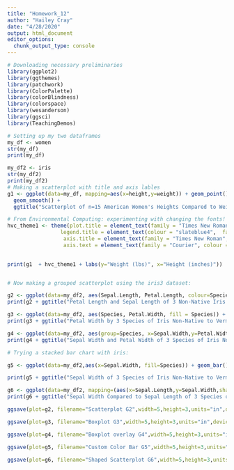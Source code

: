 ```yaml
---
title: "Homework_12"
author: "Hailey Cray"
date: "4/28/2020"
output: html_document
editor_options: 
  chunk_output_type: console
---
```


```r
# Downloading necessary preliminaries
library(ggplot2)
library(ggthemes)
library(patchwork)
library(ColorPalette)
library(colorBlindness)
library(colorspace)
library(wesanderson)
library(ggsci)
library(TeachingDemos)

# Setting up my two dataframes 
my_df <- women
str(my_df)
print(my_df)

my_df2 <- iris
str(my_df2)
print(my_df2)
# Making a scatterplot with title and axis lables
g1 <- ggplot(data=my_df, mapping=aes(x=height,y=weight)) + geom_point() +
  geom_smooth() +
  ggtitle("Scatterplot of n=15 American Women's Heights Compared to Weights") 

# From Environmental Computing: experimenting with changing the fonts!
hvc_theme1 <- theme(plot.title = element_text(family = "Times New Roman", face = "bold", size = (15)), 
                 legend.title = element_text(colour = "slateblue4",  face = "bold.italic", family = "Times New Roman", size=(12)),
                  axis.title = element_text(family = "Times New Roman", size = (10), colour = "violetred4"),
                  axis.text = element_text(family = "Courier", colour = "navy", size = (10)))
 

print(g1  + hvc_theme1 + labs(y="Weight (lbs)", x="Height (inches)"))


# Now making a grouped scatterplot using the iris3 dataset: 

g2 <- ggplot(data=my_df2, aes(Sepal.Length, Petal.Length, colour=Species)) + geom_point() 
print(g2 + ggtitle("Petal Length and Sepal Length of 3 Non-Native Iris Species in Vermont") + labs(y="Petal Length (cm)", x="Sepal Length (cm)"))

g3 <- ggplot(data=my_df2, aes(Species, Petal.Width, fill = Species)) + geom_boxplot()
print(g3 + ggtitle("Petal Width by 3 Species of Iris Non-Native to Vermont" ) + labs(y="Petal Width (inches)", x="Species of Iris"))

g4 <- ggplot(data=my_df2, aes(group=Species, x=Sepal.Width,y=Petal.Width)) + geom_boxplot(fill="paleturquoise1",outlier.shape=NA) + geom_point(position=position_jitter(width=0.1,height=0.25), color="seashell4",size=0.75)
print(g4 + ggtitle("Sepal Width and Petal Width of 3 Species of Iris Non-Native to Vermont" ) + labs(y="Petal Width (cm)", x="Sepal Width (cm)"))

# Trying a stacked bar chart with iris:

g5 <- ggplot(data=my_df2,aes(x=Sepal.Width, fill=Species)) + geom_bar()

print(g5 + ggtitle("Sepal Width of 3 Species of Iris Non-Native to Vermont" ) + labs(y="Frequency", x="Sepal Width (cm)")) + scale_fill_manual(values=c("plum1", "skyblue", "palegreen"))

g6 <- ggplot(data=my_df2, mapping=(aes(x=Sepal.Length,y=Sepal.Width,shape=Species,color=Species))) + geom_point(size=4)
print(g6 + ggtitle("Sepal Width Compared to Sepal Length of 3 Species of Iris Non-Native to Vermont" ) + labs(y="Sepal Width (cm)", x="Sepal Length(cm)")) 

ggsave(plot=g2, filename="Scatterplot G2",width=5,height=3,units="in",device="pdf")

ggsave(plot=g3, filename="Boxplot G3",width=5,height=3,units="in",device="pdf")

ggsave(plot=g4, filename="Boxplot overlay G4",width=5,height=3,units="in",device="pdf")

ggsave(plot=g5, filename="Custom Color Bar G5",width=5,height=3,units="in",device="pdf")

ggsave(plot=g6, filename="Shaped Scatterplot G6",width=5,height=3,units="in",device="pdf")
```

